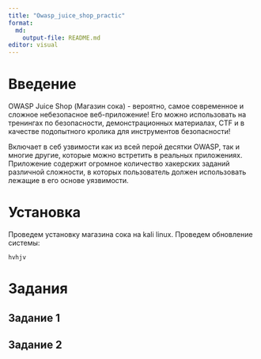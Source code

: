 ```yaml
---
title: "Owasp_juice_shop_practic"
format:
  md:
    output-file: README.md
editor: visual
---
```


# Введение

OWASP Juice Shop (Магазин сока) - вероятно, самое современное и сложное небезопасное веб-приложение! Его можно использовать на тренингах по безопасности, демонстрационных материалах, CTF и в качестве подопытного кролика для инструментов безопасности!

Включает в себ узвимости как из всей перой десятки OWASP, так и многие другие, которые можно встретить в реальных приложениях. Приложение содержит огромное количество хакерских заданий различной сложности, в которых пользователь должен использовать лежащие в его основе уязвимости.

# Установка

Проведем установку магазина сока на kali linux. Проведем обновление системы:

```         
hvhjv
```

# Задания

## Задание 1

## Задание 2
